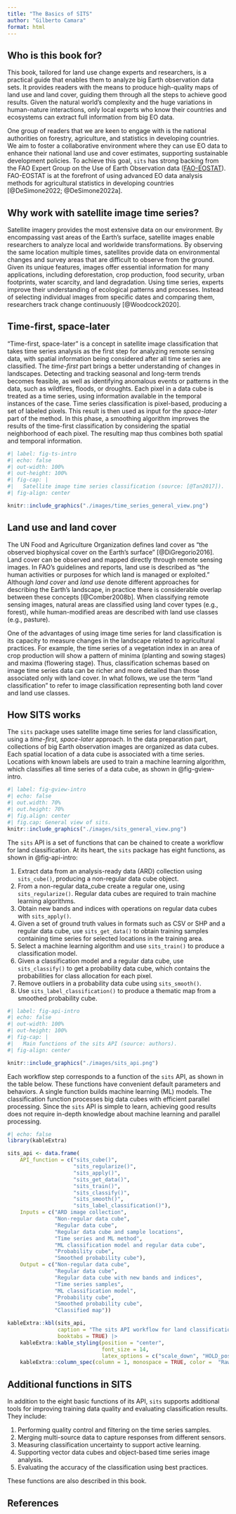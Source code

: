 ```yaml
---
title: "The Basics of SITS"
author: "Gilberto Camara"
format: html
---
```

## Who is this book for?

This book, tailored for land use change experts and researchers, is a practical guide that enables them to analyze big Earth observation data sets. It provides readers with the means to produce high-quality maps of land use and land cover, guiding them through all the steps to achieve good results. Given the natural world's complexity and the huge variations in human-nature interactions, only local experts who know their countries and ecosystems can extract full information from big EO data.

One group of readers that we are keen to engage with is the national authorities on forestry, agriculture, and statistics in developing countries. We aim to foster a collaborative environment where they can use EO data to enhance their national land use and cover estimates, supporting sustainable development policies. To achieve this goal, `sits` has strong backing from the FAO Expert Group on the Use of Earth Observation data ([FAO-EOSTAT](https://www.fao.org/in-action/eostat)). FAO-EOSTAT is at the forefront of using advanced EO data analysis methods for agricultural statistics in developing countries [@DeSimone2022; @DeSimone2022a].

## Why work with satellite image time series?

Satellite imagery provides the most extensive data on our environment. By encompassing vast areas of the Earth's surface, satellite images enable researchers to analyze local and worldwide transformations. By observing the same location multiple times, satellites provide data on environmental changes and survey areas that are difficult to observe from the ground. Given its unique features, images offer essential information for many applications, including deforestation, crop production, food security, urban footprints, water scarcity, and land degradation. Using time series, experts improve their understanding of ecological patterns and processes. Instead of selecting individual images from specific dates and comparing them, researchers track change continuously [@Woodcock2020].

## Time-first, space-later

"Time-first, space-later" is a concept in satellite image classification that takes time series analysis as the first step for analyzing remote sensing data, with spatial information being considered after all time series are classified. The *time-first* part brings a better understanding of changes in landscapes. Detecting and tracking seasonal and long-term trends becomes feasible, as well as identifying anomalous events or patterns in the data, such as wildfires, floods, or droughts. Each pixel in a data cube is treated as a time series, using information available in the temporal instances of the case. Time series classification is pixel-based, producing a set of labeled pixels. This result is then used as input for the *space-later* part of the method. In this phase, a smoothing algorithm improves the results of the time-first classification by considering the spatial neighborhood of each pixel. The resulting map thus combines both spatial and temporal information.

```r
#| label: fig-ts-intro
#| echo: false
#| out-width: 100%
#| out-height: 100%
#| fig-cap: |
#|   Satellite image time series classification (source: [@Tan2017]).
#| fig-align: center

knitr::include_graphics("./images/time_series_general_view.png") 
```

## Land use and land cover

The UN Food and Agriculture Organization defines land cover as "the observed biophysical cover on the Earth's surface" [@DiGregorio2016]. Land cover can be observed and mapped directly through remote sensing images. In FAO's guidelines and reports, land use is described as "the human activities or purposes for which land is managed or exploited." Although *land cover* and *land use* denote different approaches for describing the Earth's landscape, in practice there is considerable overlap between these concepts [@Comber2008b]. When classifying remote sensing images, natural areas are classified using land cover types (e.g., forest), while human-modified areas are described with land use classes (e.g., pasture).

One of the advantages of using image time series for land classification is its capacity to measure changes in the landscape related to agricultural practices. For example, the time series of a vegetation index in an area of crop production will show a pattern of minima (planting and sowing stages) and maxima (flowering stage). Thus, classification schemas based on image time series data can be richer and more detailed than those associated only with land cover. In what follows, we use the term "land classification" to refer to image classification representing both land cover and land use classes.

## How SITS works

The `sits` package uses satellite image time series for land classification, using a *time-first, space-later* approach. In the data preparation part, collections of big Earth observation images are organized as data cubes. Each spatial location of a data cube is associated with a time series. Locations with known labels are used to train a machine learning algorithm, which classifies all time series of a data cube, as shown in @fig-gview-intro.

```r
#| label: fig-gview-intro
#| echo: false
#| out.width: 70% 
#| out.height: 70%
#| fig.align: center
#| fig.cap: General view of sits.
knitr::include_graphics("./images/sits_general_view.png")
```

The `sits` API is a set of functions that can be chained to create a workflow for land classification. At its heart, the `sits` package has eight functions, as shown in @fig-api-intro:

1. Extract data from an analysis-ready data (ARD) collection using `sits_cube()`, producing a non-regular data cube object.
2. From a non-regular data_cube create a regular one, using `sits_regularize()`. Regular data cubes are required to train machine learning algorithms. 
3. Obtain new bands and indices with operations on regular data cubes with `sits_apply()`.
4. Given a set of ground truth values in formats such as CSV or SHP and a regular data cube, use `sits_get_data()` to obtain training samples containing time series for selected locations in the training area. 
5. Select a machine learning algorithm and use `sits_train()` to produce a classification model. 
6. Given a classification model and a regular data cube, use `sits_classify()` to get a probability data cube, which contains the probabilities for class allocation for each pixel. 
7. Remove outliers in a probability data cube using `sits_smooth()`. 
8. Use `sits_label_classification()` to produce a thematic map from a smoothed probability cube.  


```r
#| label: fig-api-intro
#| echo: false
#| out-width: 100%
#| out-height: 100%
#| fig-cap: |
#|   Main functions of the sits API (source: authors).
#| fig-align: center

knitr::include_graphics("./images/sits_api.png") 
```

Each workflow step corresponds to a function of the `sits` API, as shown in the table below. These functions have convenient default parameters and behaviors. A single function builds machine learning (ML) models. The classification function processes big data cubes with efficient parallel processing. Since the `sits` API is simple to learn, achieving good results does not require in-depth knowledge about machine learning and parallel processing.

```r
#| echo: false
library(kableExtra)

sits_api <- data.frame(
    API_function = c("sits_cube()", 
                     "sits_regularize()",
                     "sits_apply()",
                     "sits_get_data()",
                     "sits_train()", 
                     "sits_classify()", 
                     "sits_smooth()",
                     "sits_label_classification()"),
    Inputs = c("ARD image collection", 
               "Non-regular data cube", 
               "Regular data cube", 
               "Regular data cube and sample locations",
               "Time series and ML method", 
               "ML classification model and regular data cube",
               "Probability cube", 
               "Smoothed probability cube"),
    Output = c("Non-regular data cube", 
               "Regular data cube",
               "Regular data cube with new bands and indices",
               "Time series samples",
               "ML classification model", 
               "Probability cube", 
               "Smoothed probability cube",
               "Classified map"))

kableExtra::kbl(sits_api,
                caption = "The sits API workflow for land classification.",
                booktabs = TRUE) |>
    kableExtra::kable_styling(position = "center",
                              font_size = 14,
                              latex_options = c("scale_down", "HOLD_position")) |>
    kableExtra::column_spec(column = 1, monospace = TRUE, color =  "RawSienna")
```


## Additional functions in SITS

In addition to the eight basic functions of its API, `sits` supports additional tools for improving training data quality and evaluating classification results. They include: 

1.  Performing quality control and filtering on the time series samples. 
2.  Merging multi-source data to capture responses from different sensors.
3.  Measuring classification uncertainty to support active learning.
4.  Supporting vector data cubes and object-based time series image analysis.
5.  Evaluating the accuracy of the classification using best practices.

These functions are also described in this book. 

## References
